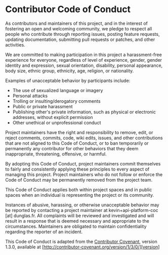 # Contributor Code of Conduct

As contributors and maintainers of this project, and in the interest of
fostering an open and welcoming community, we pledge to respect all people who
contribute through reporting issues, posting feature requests, updating
documentation, submitting pull requests or patches, and other activities.

We are committed to making participation in this project a harassment-free
experience for everyone, regardless of level of experience, gender, gender
identity and expression, sexual orientation, disability, personal appearance,
body size, ethnic group, ethnicity, age, religion, or nationality.

Examples of unacceptable behavior by participants include:

-   The use of sexualized language or imagery
-   Personal attacks
-   Trolling or insulting/derogatory comments
-   Public or private harassment
-   Publishing other's private information, such as physical or electronic
    addresses, without explicit permission
-   Other unethical or unprofessional conduct

Project maintainers have the right and responsibility to remove, edit, or
reject comments, commits, code, wiki edits, issues, and other contributions
that are not aligned to this Code of Conduct, or to ban temporarily or
permanently any contributor for other behaviors that they deem inappropriate,
threatening, offensive, or harmful.

By adopting this Code of Conduct, project maintainers commit themselves to
fairly and consistently applying these principles to every aspect of managing
this project. Project maintainers who do not follow or enforce the Code of
Conduct may be permanently removed from the project team.

This Code of Conduct applies both within project spaces and in public spaces
when an individual is representing the project or its community.

Instances of abusive, harassing, or otherwise unacceptable behavior may be
reported by contacting a project maintainer at kevin+api-platform-coc [at] dunglas.fr. All
complaints will be reviewed and investigated and will result in a response that
is deemed necessary and appropriate to the circumstances. Maintainers are
obligated to maintain confidentiality regarding the reporter of an
incident.

This Code of Conduct is adapted from the [Contributor Covenant][homepage],
version 1.3.0, available at
[http://contributor-covenant.org/version/1/3/0/][version]

[homepage]: http://contributor-covenant.org
[version]: http://contributor-covenant.org/version/1/3/0/
